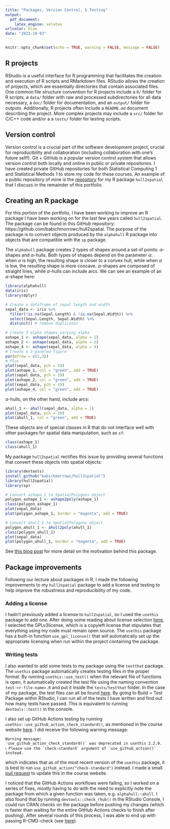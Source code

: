 ```yaml
---
title: "Packages, Version Control, & Testing"
output:
  pdf_document: 
    latex_engine: xelatex
urlcolor: blue
date: "2023-10-03"
---
```


```r
knitr::opts_chunk$set(echo = TRUE, warning = FALSE, message = FALSE)
```

## R projects

RStudio is a useful interface for R programming that facilitates the creation and execution of R scripts and RMarkdown files. RStudio allows the creation of projects, which are essentially directories that contain associated files. One common file structure convention for R projects include a `R/` folder for R scripts, a `data/` folder with raw and processed subdirectories for all data necessary, a `doc/` folder for documentation, and an `output/` folder for outputs. Additionally, R projects often include a `README.md` document describing the project. More complex projects may include a `src/` folder for C/C++ code and/or a a `tests/` folder for testing scripts.

## Version control

Version control is a crucial part of the software development project, crucial for reproducibility and collaboration (including collaboration with one's future self!). Git + GitHub is a popular version control system that allows version control both locally and online in public or private repositories. I have created private GitHub repositories for both Statistical Computing 1 and Statistical Methods 1 to store my code for these courses. An example of a public repository of mine is the [repository](https://github.com/babichmorrowc/hull2spatial) for my R package `hull2spatial` that I discuss in the remainder of this portfolio.

## Creating an R package

For this portion of the portfolio, I have been working to improve an R package I have been working on for the last few years called `hull2spatial`. The package can be found in this GitHub repository: https://github.com/babichmorrowc/hull2spatial. The purpose of the package is to convert objects produced by the `alphahull` R package into objects that are compatible with the `sp` package.

The `alphahull` package creates 2 types of shapes around a set of points: $\alpha$-shapes and $\alpha$-hulls. Both types of shapes depend on the parameter $\alpha$: when $\alpha$ is high, the resulting shape is closer to a convex hull, while when $\alpha$ is low, the resulting shape is more concave. $\alpha$-shapes are composed of straight lines, while $\alpha$-hulls can include arcs. We can see an example of an $\alpha$-shape here:

```r
library(alphahull)
data(iris)
library(dplyr)

# Create a dataframe of sepal length and width
sepal_data <- iris %>% 
  filter(!is.na(Sepal.Length) & !is.na(Sepal.Width)) %>% 
  select(Sepal.Length, Sepal.Width) %>% 
  distinct() # remove duplicates

# Create 3 alpha shapes varying alpha
ashape_1 <- ashape(sepal_data, alpha = 1)
ashape_2 <- ashape(sepal_data, alpha = 2)
ashape_4 <- ashape(sepal_data, alpha = 4)
# Create a 3-paneled figure
par(mfrow = c(1,3))
# Plot
plot(sepal_data, pch = 19)
plot(ashape_1, col = "green", add = TRUE)
plot(sepal_data, pch = 19)
plot(ashape_2, col = "green", add = TRUE)
plot(sepal_data, pch = 19)
plot(ashape_4, col = "green", add = TRUE)
```

$\alpha$-hulls, on the other hand, include arcs:

```r
ahull_1 <- ahull(sepal_data, alpha = 1)
plot(sepal_data, pch = 19)
plot(ahull_1, col = "green", add = TRUE)
```

These objects are of special classes in R that do not interface well with other packages for spatial data manipulation, such as `sf`:

```r
class(ashape_1)
class(ahull_1)
```

My package `hull2spatial` rectifies this issue by providing several functions that convert these objects into spatial objects:

```r
library(devtools)
install_github("babichmorrowc/hull2spatial")
library(hull2spatial)
library(sp)

# Convert ashape_1 to SpatialPolygons object
polygon_ashape_1 <- ashape2poly(ashape_1)
class(polygon_ashape_1)
plot(sepal_data)
plot(polygon_ashape_1, border = "magenta", add = TRUE)

# Convert ahull_1 to SpatialPolygons object
polygon_ahull_1 <- ahull2poly(ahull_1)
class(polygon_ahull_1)
plot(sepal_data)
plot(polygon_ahull_1, border = "magenta", add = TRUE)
```


See [this blog post](https://babichmorrowc.github.io/post/2019-03-18-alpha-hull/) for more detail on the motivation behind this package.

## Package improvements

Following our lecture about packages in R, I made the following improvements to my `hull2spatial` package to add a license and testing to help improve the robustness and reproducibility of my code.

### Adding a license

I hadn't previously added a license to `hull2spatial`, so I used the `usethis` package to add one. After doing some reading about license selection [here](https://r-pkgs.org/license.html), I selected the GPLv3license, which is a copyleft license that stipulates that everything using my code must remain open source. The `usethis` package has a built-in function `use_gpl_license()` that will automatically set up the appropriate licensing when run within the project containing the package.

### Writing tests

I also wanted to add some tests to my package using the `testthat` package. The `usethis` package automatically creates testing files in the proper format. By running `usethis::use_test()` when the relevant file of functions is open, it automatically created the test file using the naming convention `test-<r-file-name>.R` and put it inside the `tests/testthat` folder. In the case of my package, the test files can all be found [here](https://github.com/babichmorrowc/hull2spatial/tree/master/tests). By going to Build > Test Package within RStudio, I can run all of the tests I have written and find out how many tests have passed. This is equivalent to running `devtools::test()` in the console.

I also set up GitHub Actions testing by running `usethis::use_github_action_check_standard()`, as mentioned in the course website [here](https://awllee.github.io/sc1/packages/ci/). I did receive the following warning message:

```
Warning message:
`use_github_action_check_standard()` was deprecated in usethis 2.2.0.
ℹ Please use the `check-standard` argument of `use_github_action()` instead.
```

which indicates that as of the most recent version of the `usethis` package, it is best to run `use_github_action("check-standard")` instead. I made a small [pull request](https://github.com/awllee/sc1/pull/7) to update this in the course website.

I noticed that the GitHub Actions workflows were failing, so I worked on a series of fixes, mostly having to do with the need to explicitly note the package from which a given function was taken, e.g. `alphahull::ahull`. I also found that by running `devtools::check_rhub()` in the RStudio Console, I could run CRAN checks on the package before pushing my changes (which is faster than waiting for the entire GitHub Actions checks to finish after pushing). After several rounds of this process, I was able to end up with passing R-CMD-check (see [here](https://github.com/babichmorrowc/hull2spatial/actions/workflows/R-CMD-check.yaml)).
